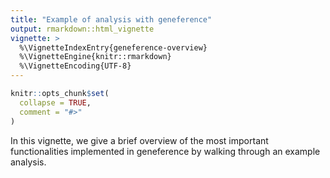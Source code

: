 ```yaml
---
title: "Example of analysis with geneference"
output: rmarkdown::html_vignette
vignette: >
  %\VignetteIndexEntry{geneference-overview}
  %\VignetteEngine{knitr::rmarkdown}
  %\VignetteEncoding{UTF-8}
---
```


```r
knitr::opts_chunk$set(
  collapse = TRUE,
  comment = "#>"
)
```

In this vignette, we give a brief overview of the most important functionalities implemented in geneference by walking through an example analysis.